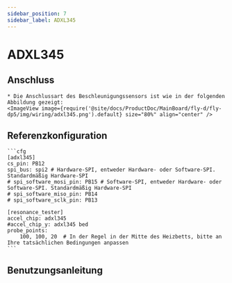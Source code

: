 ```yaml
---
sidebar_position: 7
sidebar_label: ADXL345
---
```




# ADXL345

## Anschluss
    * Die Anschlussart des Beschleunigungssensors ist wie in der folgenden Abbildung gezeigt:
    <ImageView image={require('@site/docs/ProductDoc/MainBoard/fly-d/fly-dp5/img/wiring/adxl345.png').default} size="80%" align="center" />

## Referenzkonfiguration

    ```cfg
    [adxl345]
    cs_pin: PB12
    spi_bus: spi2 # Hardware-SPI, entweder Hardware- oder Software-SPI. Standardmäßig Hardware-SPI
    # spi_software_mosi_pin: PB15 # Software-SPI, entweder Hardware- oder Software-SPI. Standardmäßig Hardware-SPI
    # spi_software_miso_pin: PB14
    # spi_software_sclk_pin: PB13

    [resonance_tester]
    accel_chip: adxl345
    #accel_chip_y: adxl345 bed
    probe_points:
        100, 100, 20  # In der Regel in der Mitte des Heizbetts, bitte an Ihre tatsächlichen Bedingungen anpassen
    ```

## Benutzungsanleitung

<ADXL />